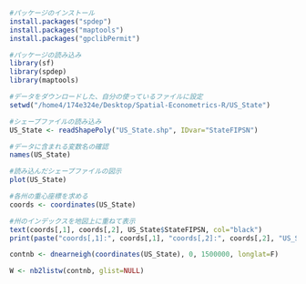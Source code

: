 ```r
#パッケージのインストール
install.packages("spdep")
install.packages("maptools")
install.packages("gpclibPermit")

```

```r
#パッケージの読み込み
library(sf)
library(spdep)
library(maptools)

#データをダウンロードした、自分の使っているファイルに設定
setwd("/home4/174e324e/Desktop/Spatial-Econometrics-R/US_State")

#シェープファイルの読み込み
US_State <- readShapePoly("US_State.shp", IDvar="StateFIPSN")

#データに含まれる変数名の確認
names(US_State)

#読み込んだシェープファイルの図示
plot(US_State)

#各州の重心座標を求める
coords <- coordinates(US_State)

#州のインデックスを地図上に重ねて表示
text(coords[,1], coords[,2], US_State$StateFIPSN, col="black")
print(paste("coords[,1]:", coords[,1], "coords[,2]:", coords[,2], "US_State$StateFIPSN:",  US_State$StateFIPSN))
```

```r
contnb <- dnearneigh(coordinates(US_State), 0, 1500000, longlat=F)

```

```r
W <- nb2listw(contnb, glist=NULL)
```